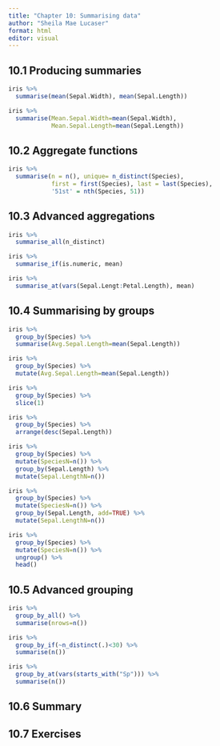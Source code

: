 ---
title: "Chapter 10: Summarising data"
author: "Sheila Mae Lucaser"
format: html
editor: visual
---

## 10.1 Producing summaries

```{r}
iris %>%
  summarise(mean(Sepal.Width), mean(Sepal.Length))
```

```{r}
iris %>%
  summarise(Mean.Sepal.Width=mean(Sepal.Width),
            Mean.Sepal.Length=mean(Sepal.Length))
```

## 10.2 Aggregate functions

```{r}
iris %>%
  summarise(n = n(), unique= n_distinct(Species),
            first = first(Species), last = last(Species),
            '51st' = nth(Species, 51))
```

## 10.3 Advanced aggregations

```{r}
iris %>%
  summarise_all(n_distinct)
```

```{r}
iris %>%
  summarise_if(is.numeric, mean)
```

```{r}
iris %>%
  summarise_at(vars(Sepal.Lengt:Petal.Length), mean)
```

## 10.4 Summarising by groups

```{r}
iris %>%
  group_by(Species) %>%
  summarise(Avg.Sepal.Length=mean(Sepal.Length))
```

```{r}
iris %>%
  group_by(Species) %>%
  mutate(Avg.Sepal.Length=mean(Sepal.Length))
```

```{r}
iris %>%
  group_by(Species) %>%
  slice(1)
```

```{r}
iris %>%
  group_by(Species) %>%
  arrange(desc(Sepal.Length))
```

```{r}
iris %>%
  group_by(Species) %>%
  mutate(SpeciesN=n()) %>%
  group_by(Sepal.Length) %>%
  mutate(Sepal.LengthN=n())
```

```{r}
iris %>%
  group_by(Species) %>%
  mutate(SpeciesN=n()) %>%
  group_by(Sepal.Length, add=TRUE) %>%
  mutate(Sepal.LengthN=n())
```

```{r}
iris %>%
  group_by(Species) %>%
  mutate(SpeciesN=n()) %>%
  ungroup() %>%
  head()
```

## 10.5 Advanced grouping

```{r}
iris %>%
  group_by_all() %>%
  summarise(nrows=n())
```

```{r}
iris %>%
  group_by_if(~n_distinct(.)<30) %>%
  summarise(n())
```

```{r}
iris %>%
  group_by_at(vars(starts_with("Sp"))) %>%
  summarise(n())
```

## 10.6 Summary

## 10.7 Exercises

